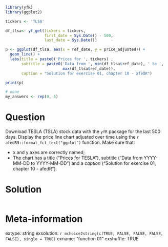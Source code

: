 ```r
library(yfR)
library(ggplot2)

tickers <- 'TLSA'

df_tlsa<- yf_get(tickers = tickers, 
                 first_date = Sys.Date() - 500,
                 last_date = Sys.Date())

p <- ggplot(df_tlsa, aes(x = ref_date, y = price_adjusted)) + 
  geom_line() + 
  labs(title = paste0('Prices for ', tickers) ,
       subtitle = paste0('Data from ', min(df_tlsa$ref_date), ' to ', 
                         max(df_tlsa$ref_date)),
       caption = "Solution for exercise 01, chapter 10 - afedR")

print(p)
```

```r
# none
my_answers <- rep(0, 5)
```

Question
========

Download TESLA (TSLA) stock data with the `yfR` package for the last 500 days. Display the price line chart adjusted over time using the `r afedR3::format_fct_text("ggplot")` function. Make sure that:

- x and y axes are correctly named;
- The chart has a title ("Prices for TESLA"), subtitle ("Data from YYYY-MM-DD to YYYY-MM-DD") and a _caption_ ("Solution for exercise 01, chapter 10 - afedR").



Solution
================

```r
```


Meta-information
================
extype: string
exsolution: `r mchoice2string(c(TRUE, FALSE, FALSE, FALSE, FALSE), single = TRUE)`
exname: "function 01"
exshuffle: TRUE

